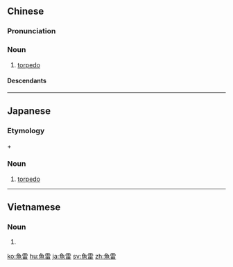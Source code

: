{{also|鱼雷}}
==Chinese==
{{zh-forms|s=鱼雷}}

===Pronunciation===
{{zh-pron
|m=yúléi
|c=jyu4 leoi4
|mn=qz:hîr-lûi/tp:hû-lûi/kh,xm,zz:hî-lûi
|cat=n
}}

===Noun===
{{zh-noun}}

# [[torpedo]]

====Descendants====
{{CJKV||ぎょらい|어뢰|ngư lôi}}

----

==Japanese==
{{ja-kanjitab|ぎょ|らい|yomi=o}}

===Etymology===
{{m|ja|魚||fish|tr=gyo}} + {{m|ja|雷||thunder|tr=rai}}

===Noun===
{{ja-noun|ぎょらい}}

# [[torpedo]]

----

==Vietnamese==
{{vi-hantutab}}

===Noun===
{{vi-hantu|pos=noun}}

# {{han tu form of|ngư lôi|[[torpedo]]}}

[[ko:魚雷]]
[[hu:魚雷]]
[[ja:魚雷]]
[[sv:魚雷]]
[[zh:魚雷]]
